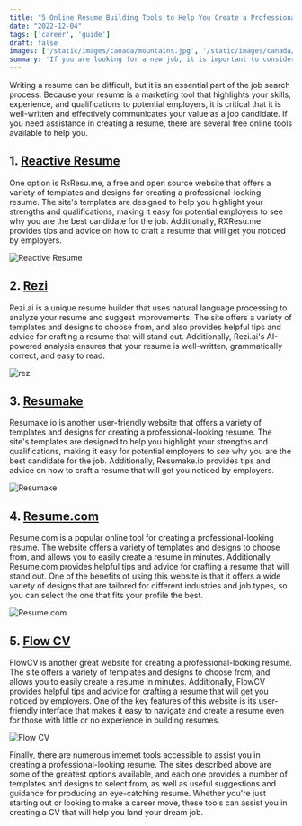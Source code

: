```yaml
---
title: "5 Online Resume Building Tools to Help You Create a Professional Resume"
date: "2022-12-04"
tags: ['career', 'guide']
draft: false
images: ['/static/images/canada/mountains.jpg', '/static/images/canada/toronto.jpg']
summary: 'If you are looking for a new job, it is important to consider building a professional resume. There are several free online tools that can help you create a professional-looking resume. Use these tools to select a template and fill in your personal information and work experience.'
---
```


Writing a resume can be difficult, but it is an essential part of the job search process. Because your resume is a marketing tool that highlights your skills, experience, and qualifications to potential employers, it is critical that it is well-written and effectively communicates your value as a job candidate. If you need assistance in creating a resume, there are several free online tools available to help you.

## 1. [Reactive Resume](https://rxresu.me/)

One option is RxResu.me, a free and open source website that offers a variety of templates and designs for creating a professional-looking resume. The site's templates are designed to help you highlight your strengths and qualifications, making it easy for potential employers to see why you are the best candidate for the job. Additionally, RXResu.me provides tips and advice on how to craft a resume that will get you noticed by employers.

<div className=" flex flex-row justify-center my-6 mx-24 dark:bg-wrapper-dark dark:border-gray-800 border rounded-xl">
    <Image className="rounded-lg" src="/static/images/5-online-resume-building-tools-to-help-you-create-a-professional-resume/rxresume.webp" alt="Reactive Resume" width={700} height={284} />
</div>

## 2. [Rezi](https://www.rezi.ai/ai-resume-builder)

Rezi.ai is a unique resume builder that uses natural language processing to analyze your resume and suggest improvements. The site offers a variety of templates and designs to choose from, and also provides helpful tips and advice for crafting a resume that will stand out. Additionally, Rezi.ai's AI-powered analysis ensures that your resume is well-written, grammatically correct, and easy to read.

<div className=" flex flex-row justify-center my-6 mx-24 dark:bg-wrapper-dark dark:border-gray-800 border rounded-xl">
    <Image className="rounded-lg" src="/static/images/5-online-resume-building-tools-to-help-you-create-a-professional-resume/rezi.webp" alt="rezi" width={700} height={284} />
</div>

## 3. [Resumake](https://resumake.io/)

Resumake.io is another user-friendly website that offers a variety of templates and designs for creating a professional-looking resume. The site's templates are designed to help you highlight your strengths and qualifications, making it easy for potential employers to see why you are the best candidate for the job. Additionally, Resumake.io provides tips and advice on how to craft a resume that will get you noticed by employers.

<div className=" flex flex-row justify-center my-6 mx-24 dark:bg-wrapper-dark dark:border-gray-800 border rounded-xl">
    <Image className="rounded-lg" src="/static/images/5-online-resume-building-tools-to-help-you-create-a-professional-resume/resumake.webp" alt="Resumake" width={700} height={284} />
</div>

## 4. [Resume.com](https://www.resume.com/)

Resume.com is a popular online tool for creating a professional-looking resume. The website offers a variety of templates and designs to choose from, and allows you to easily create a resume in minutes. Additionally, Resume.com provides helpful tips and advice for crafting a resume that will stand out. One of the benefits of using this website is that it offers a wide variety of designs that are tailored for different industries and job types, so you can select the one that fits your profile the best.

<div className=" flex flex-row justify-center my-6 mx-24 dark:bg-wrapper-dark dark:border-gray-800 border rounded-xl">
    <Image className="rounded-lg" src="/static/images/5-online-resume-building-tools-to-help-you-create-a-professional-resume/resumecom.webp" alt="Resume.com" width={700} height={284} />
</div>

## 5. [Flow CV](https://flowcv.com/)

FlowCV is another great website for creating a professional-looking resume. The site offers a variety of templates and designs to choose from, and allows you to easily create a resume in minutes. Additionally, FlowCV provides helpful tips and advice for crafting a resume that will get you noticed by employers. One of the key features of this website is its user-friendly interface that makes it easy to navigate and create a resume even for those with little or no experience in building resumes.

<div className=" flex flex-row justify-center my-6 mx-24 dark:bg-wrapper-dark dark:border-gray-800 border rounded-xl">
    <Image className="rounded-lg" src="/static/images/5-online-resume-building-tools-to-help-you-create-a-professional-resume/flowcv.webp" alt="Flow CV" width={700} height={284} />
</div>

Finally, there are numerous internet tools accessible to assist you in creating a professional-looking resume. The sites described above are some of the greatest options available, and each one provides a number of templates and designs to select from, as well as useful suggestions and guidance for producing an eye-catching resume. Whether you're just starting out or looking to make a career move, these tools can assist you in creating a CV that will help you land your dream job.

